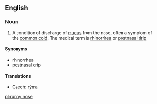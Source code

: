 ==English==

===Noun===
{{en-noun}}
{{wikipedia|rhinorrhea}}

# A condition of discharge of [[mucus]] from the nose, often a symptom of the [[common cold]].  The medical term is [[rhinorrhea]] or [[postnasal drip]]

====Synonyms====
* [[rhinorrhea]]
* [[postnasal drip]]

====Translations====
{{trans-top|condition of discharge of mucus from the nose}}
*Czech: [[rýma]] {{f}}
{{trans-mid}}
{{trans-bottom}}

[[pl:runny nose]]